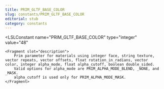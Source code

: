 ```yaml
---
title: PRIM_GLTF_BASE_COLOR
slug: constants/PRIM_GLTF_BASE_COLOR
editorial: stub
category: constants
---
```


<LSLConstant
	name="PRIM_GLTF_BASE_COLOR"
	type="integer"
	value="48"
>
	<Fragment slot="description">
		Prim parameter for materials using integer face, string texture, vector repeats, vector offsets, float rotation_in_radians, vector color, integer alpha_mode, float alpha_cutoff, boolean double_sided.
		Valid options for alpha_mode are PRIM_ALPHA_MODE_BLEND, _NONE, and _MASK.
		alpha_cutoff is used only for PRIM_ALPHA_MODE_MASK.
	</Fragment>
</LSLConstant>
